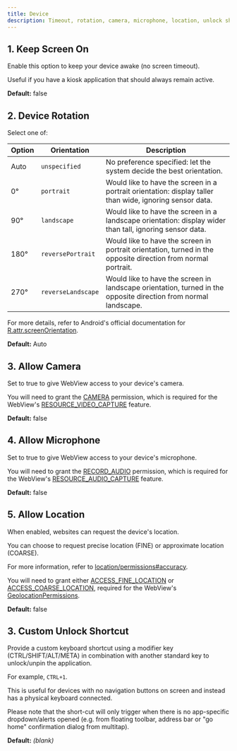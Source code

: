 ```yaml
---
title: Device
description: Timeout, rotation, camera, microphone, location, unlock shortcut
---
```


## 1. Keep Screen On

Enable this option to keep your device awake (no screen timeout).

Useful if you have a kiosk application that should always remain active.

**Default:** false

## 2. Device Rotation

Select one of:

| Option | Orientation        | Description |
|--------|--------------------|-------------|
| Auto   | `unspecified`      | No preference specified: let the system decide the best orientation. |
| 0°     | `portrait`         | Would like to have the screen in a portrait orientation: display taller than wide, ignoring sensor data. |
| 90°    | `landscape`        | Would like to have the screen in a landscape orientation: display wider than tall, ignoring sensor data. |
| 180°   | `reversePortrait`  | Would like to have the screen in portrait orientation, turned in the opposite direction from normal portrait. |
| 270°   | `reverseLandscape` | Would like to have the screen in landscape orientation, turned in the opposite direction from normal landscape. |

For more details, refer to Android's official documentation for [R.attr.screenOrientation](https://developer.android.com/reference/android/R.attr#screenOrientation).

**Default:** Auto

## 3. Allow Camera

Set to true to give WebView access to your device's camera.

You will need to grant the [CAMERA](https://developer.android.com/reference/android/Manifest.permission#CAMERA)
permission, which is required for the WebView's
[RESOURCE_VIDEO_CAPTURE](https://developer.android.com/reference/android/webkit/PermissionRequest#RESOURCE_VIDEO_CAPTURE)
feature.

**Default:** false

## 4. Allow Microphone

Set to true to give WebView access to your device's microphone.

You will need to grant the
[RECORD_AUDIO](https://developer.android.com/reference/android/Manifest.permission#RECORD_AUDIO)
permission, which is required for the WebView's
[RESOURCE_AUDIO_CAPTURE](https://developer.android.com/reference/android/webkit/PermissionRequest#RESOURCE_AUDIO_CAPTURE)
feature.

**Default:** false

## 5. Allow Location

When enabled, websites can request the device's location.

You can choose to request precise location (FINE) or approximate location (COARSE).

For more information, refer to
[location/permissions#accuracy](https://developer.android.com/develop/sensors-and-location/location/permissions#accuracy).

You will need to grant either
[ACCESS_FINE_LOCATION](https://developer.android.com/reference/android/Manifest.permission#ACCESS_FINE_LOCATION)
or
[ACCESS_COARSE_LOCATION](https://developer.android.com/reference/android/Manifest.permission#ACCESS_COARSE_LOCATION),
required for the WebView's
[GeolocationPermissions](https://developer.android.com/reference/android/webkit/GeolocationPermissions).

**Default:** false

## 3. Custom Unlock Shortcut

Provide a custom keyboard shortcut using a modifier key (CTRL/SHIFT/ALT/META)
in combination with another standard key to unlock/unpin the application.

For example, `CTRL+1`.

This is useful for devices with no navigation buttons on screen and instead
has a physical keyboard connected.

Please note that the short-cut will only trigger when there is no app-specific
dropdown/alerts opened (e.g. from floating toolbar, address bar or "go home"
confirmation dialog from multitap).

**Default:** *(blank)*
